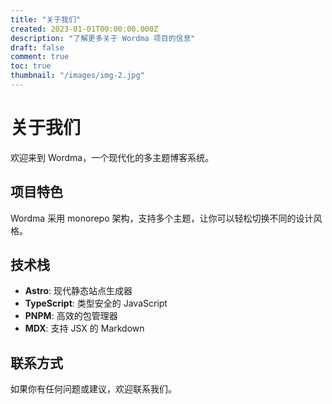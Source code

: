 ```yaml
---
title: "关于我们"
created: 2023-01-01T00:00:00.000Z
description: "了解更多关于 Wordma 项目的信息"
draft: false
comment: true
toc: true
thumbnail: "/images/img-2.jpg"
---
```


# 关于我们

欢迎来到 Wordma，一个现代化的多主题博客系统。

## 项目特色

Wordma 采用 monorepo 架构，支持多个主题，让你可以轻松切换不同的设计风格。

## 技术栈

- **Astro**: 现代静态站点生成器
- **TypeScript**: 类型安全的 JavaScript
- **PNPM**: 高效的包管理器
- **MDX**: 支持 JSX 的 Markdown

## 联系方式

如果你有任何问题或建议，欢迎联系我们。